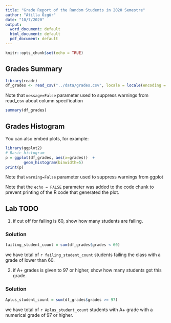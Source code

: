 ```yaml
---
title: "Grade Report of the Random Students in 2020 Semestre"
author: "Atilla Özgür"
date: "10/7/2020"
output:
  word_document: default
  html_document: default
  pdf_document: default
---
```


```r
knitr::opts_chunk$set(echo = TRUE)
```

## Grades Summary

```r
library(readr)
df_grades <- read_csv("../data/grades.csv", locale = locale(encoding = "ISO-8859-1"))

```
Note that `message=False` parameter used to suppress warnings from read_csv about column specification


```r
summary(df_grades)
```

## Grades Histogram

You can also embed plots, for example:

```r
library(ggplot2)
# Basic histogram
p = ggplot(df_grades, aes(x=grades))  + 
        geom_histogram(binwidth=5)
print(p)
```


Note that `warning=False` parameter used to suppress warnings from ggplot

Note that the `echo = FALSE` parameter was added to the code chunk to prevent printing of the R code that generated the plot.

## Lab TODO

1. if cut off for failing is 60, show how many students are failing.

### Solution

```r
failing_student_count = sum(df_grades$grades < 60)

```
we have total of `r failing_student_count` students failing the class with a grade of lower than 60.

2. if A+ grades is given to 97 or higher, show how many students got this grade.

### Solution

```r
Aplus_student_count = sum(df_grades$grades >= 97)

```
we have total of `r Aplus_student_count` students with A+ grade with a numerical grade of 97 or higher.


